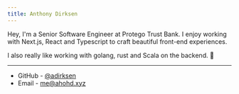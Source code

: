 ```yaml
---
title: Anthony Dirksen
---
```



Hey, I'm a Senior Software Engineer at Protego Trust Bank. I enjoy working with Next.js, React and Typescript to craft beautiful front-end experiences.

I also really like working with golang, rust and Scala on the backend. 🤖

---

- GitHub - [@adirksen](https://github.com/adirksen)
- Email - me@ahohd.xyz


